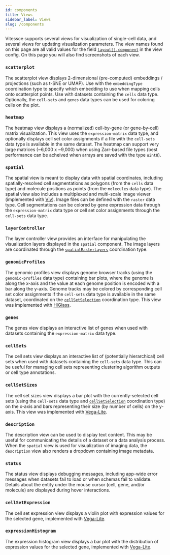 ```yaml
---
id: components
title: Views
sidebar_label: Views
slug: /components
---
```


Vitessce supports several views for visualization of single-cell data, and several views for updating visualization parameters. The view names found on this page are all valid values for the field [`layout[].component`](/docs/view-config-json/#layout) in the view config. On this page you will also find screenshots of each view.

### `scatterplot`

The scatterplot view displays 2-dimensional (pre-computed) embeddings / projections (such as t-SNE or UMAP).
Use with the `embeddingType` coordination type to specify which embedding to use when mapping cells onto scatterplot points.
Use with datasets containing the `cells` data type. Optionally, the `cell-sets` and `genes` data types can be used for coloring cells on the plot.

<ComponentImage filename="scatterplot-2.png" alt="Screenshot of Scatterplot Component" />

### `heatmap`

The heatmap view displays a (normalized) cell-by-gene (or gene-by-cell) matrix visualization.
This view uses the `expression-matrix` data type, and optionally displays cell set color assignments if a file with the `cell-sets` data type is available in the same dataset.
The heatmap can support very large matrices (~6,000 x ~9,000) when using Zarr-based file types (best performance can be acheived when arrays are saved with the type `uint8`).

<ComponentImage filename="heatmap.png" alt="Screenshot of Heatmap Component" />
<ComponentImage filename="heatmap-2.png" alt="Screenshot of Heatmap Component" />

### `spatial`

The spatial view is meant to display data with spatial coordinates, including spatially-resolved cell segmentations as polygons (from the `cells` data type) and molecule positions as points (from the `molecules` data type). The spatial view also includes a multiplexed and multi-scale image viewer (implemented with [Viv](http://viv.gehlenborglab.org/)). Image files can be defined with the `raster` data type. Cell segmentations can be colored by gene expression data through the `expression-matrix` data type or cell set color assignments through the `cell-sets` data type.

<ComponentImage filename="spatial-2.png" alt="Screenshot of Spatial Component" />
<ComponentImage filename="spatial.png" alt="Screenshot of Spatial Component" />

### `layerController`

The layer controller view provides an interface for manipulating the visualization layers displayed in the `spatial` component.
The image layers are coordinated through the [`spatialRasterLayers`](/docs/coordination-types/#spatialRasterLayers) coordination type.

<ComponentImage filename="layerController.png" alt="Screenshot of Layer Controller Component" />

### `genomicProfiles`

The genomic profiles view displays genome browser tracks (using the `genomic-profiles` data type) containing bar plots, where the genome is along the x-axis and the value at each genome position is encoded with a bar along the y-axis.
Genome tracks may be colored by corresponding cell set color assignments if the `cell-sets` data type is available in the same dataset, coordinated on the [`cellSetSelection`](/docs/coordination-types/#cellSetSelection) coordination type.
This view was implemented with [HiGlass](https://higlass.io/).

<ComponentImage filename="genomicProfiles.png" alt="Screenshot of Genomic Profiles Component" />

### `genes`

The genes view displays an interactive list of genes when used with datasets containing the `expression-matrix` data type.

<ComponentImage filename="genes.png" alt="Screenshot of Expression Levels Component" />

### `cellSets`

The cell sets view displays an interactive list of (potentially hierarchical) cell sets when used with datasets containing the `cell-sets` data type. This can be useful for managing cell sets representing clustering algorithm outputs or cell type annotations.

<ComponentImage filename="cellSets.png" alt="Screenshot of Cell Set Manager Component" />

### `cellSetSizes`

The cell set sizes view displays a bar plot with the currently-selected cell sets (using the `cell-sets` data type and [`cellSetSelection`](/docs/coordination-types/#cellSetSelection) coordination type) on the x-axis and bars representing their size (by number of cells) on the y-axis. This view was implemented with [Vega-Lite](https://vega.github.io/vega-lite/).

<ComponentImage filename="cellSetSizes.png" alt="Screenshot of Cell Set Sizes Component" />

### `description`

The description view can be used to display text content. This may be useful for communicating the details of a dataset or a data analysis process. When the `spatial` view is used for visualization of imaging data, the `description` view also renders a dropdown containing image metadata.

<ComponentImage filename="description.png" alt="Screenshot of Description Component" />

### `status`

The status view displays debugging messages, including app-wide error messages when datasets fail to load or when schemas fail to validate. Details about the entity under the mouse cursor (cell, gene, and/or molecule) are displayed during hover interactions.

<ComponentImage filename="status.png" alt="Screenshot of Status Component" />

### `cellSetExpression`

The cell set expression view displays a violin plot with expression values for the selected gene, implemented with [Vega-Lite](https://vega.github.io/vega-lite/).

<ComponentImage filename="cellSetExpression.png" alt="Screenshot of Cell Set Expression Component" />

### `expressionHistogram`

The expression histogram view displays a bar plot with the distribution of expression values for the selected gene, implemented with [Vega-Lite](https://vega.github.io/vega-lite/).

<ComponentImage filename="expressionHistogram.png" alt="Screenshot of Expression Histogram Component" />
